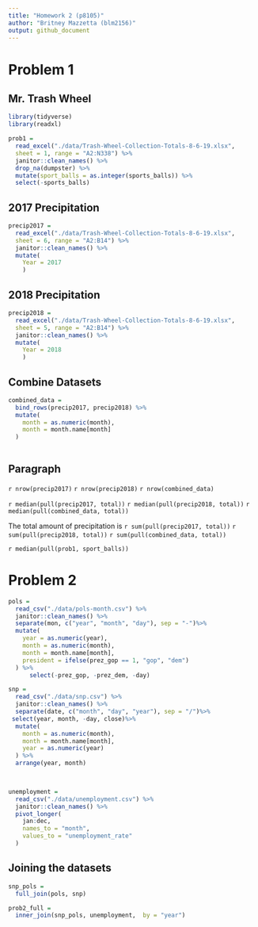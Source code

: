```yaml
---
title: "Homework 2 (p8105)"
author: "Britney Mazzetta (blm2156)"
output: github_document
---
```


# Problem 1

## Mr. Trash Wheel
```r
library(tidyverse)
library(readxl)

prob1 = 
  read_excel("./data/Trash-Wheel-Collection-Totals-8-6-19.xlsx", 
  sheet = 1, range = "A2:N338") %>%
  janitor::clean_names() %>%
  drop_na(dumpster) %>%
  mutate(sport_balls = as.integer(sports_balls)) %>%
  select(-sports_balls)

```

## 2017 Precipitation
```r
precip2017 = 
  read_excel("./data/Trash-Wheel-Collection-Totals-8-6-19.xlsx", 
  sheet = 6, range = "A2:B14") %>%
  janitor::clean_names() %>%
  mutate(
    Year = 2017
    )
```

## 2018 Precipitation
```r
precip2018 = 
  read_excel("./data/Trash-Wheel-Collection-Totals-8-6-19.xlsx", 
  sheet = 5, range = "A2:B14") %>%
  janitor::clean_names() %>%
  mutate(
    Year = 2018
    )
```

## Combine Datasets

```r
combined_data =
  bind_rows(precip2017, precip2018) %>%
  mutate(
    month = as.numeric(month),
    month = month.name[month]
  )
  
```

## Paragraph

`r nrow(precip2017)`
`r nrow(precip2018)`
`r nrow(combined_data)`

`r median(pull(precip2017, total))`
`r median(pull(precip2018, total))`
`r median(pull(combined_data, total))`

The total amount of precipitation is `r sum(pull(precip2017, total))`
`r sum(pull(precip2018, total))`
`r sum(pull(combined_data, total))`

`r median(pull(prob1, sport_balls))`

# Problem 2

```r
pols = 
  read_csv("./data/pols-month.csv") %>%
  janitor::clean_names() %>% 
  separate(mon, c("year", "month", "day"), sep = "-")%>%
  mutate(
    year = as.numeric(year),
    month = as.numeric(month),
    month = month.name[month],
    president = ifelse(prez_gop == 1, "gop", "dem") 
  ) %>%
      select(-prez_gop, -prez_dem, -day)

```


```r
snp = 
  read_csv("./data/snp.csv") %>%
  janitor::clean_names() %>% 
  separate(date, c("month", "day", "year"), sep = "/")%>%
 select(year, month, -day, close)%>%
  mutate(
    month = as.numeric(month),
    month = month.name[month],
    year = as.numeric(year)
  ) %>%
  arrange(year, month)

  
```

```r
unemployment = 
  read_csv("./data/unemployment.csv") %>%
  janitor::clean_names() %>% 
  pivot_longer(
    jan:dec,
    names_to = "month",
    values_to = "unemployment_rate"
  )
```
## Joining the datasets

```r
snp_pols = 
  full_join(pols, snp)

prob2_full =
  inner_join(snp_pols, unemployment,  by = "year")
```


